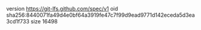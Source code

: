 version https://git-lfs.github.com/spec/v1
oid sha256:8440071fa49d4e0bf64a3919fe47c7f99d9ead9771d142eceda5d3ea3cd1f733
size 16498
